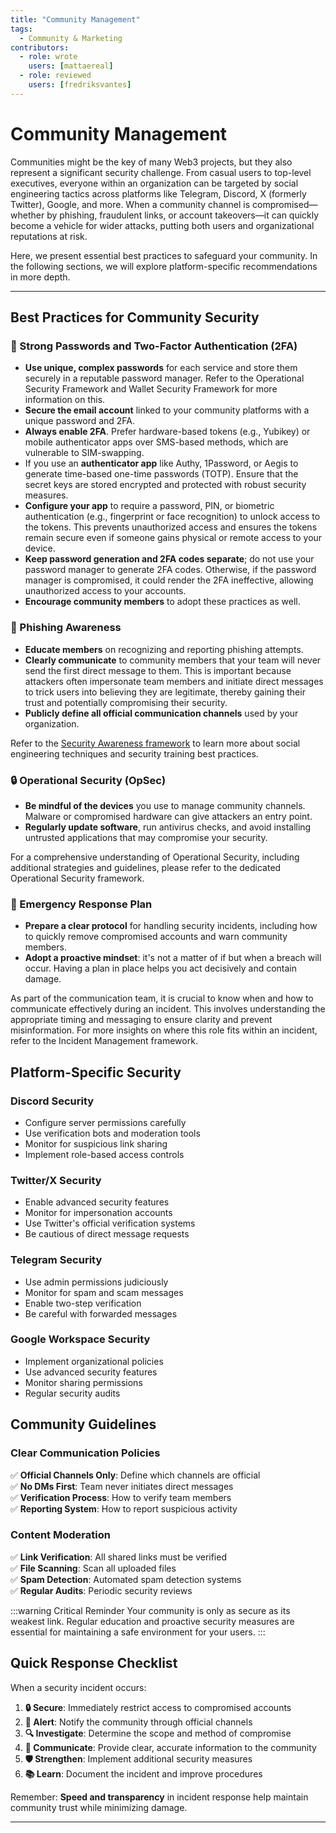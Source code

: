 ```yaml
---
title: "Community Management"
tags:
  - Community & Marketing
contributors:
  - role: wrote
    users: [mattaereal]
  - role: reviewed
    users: [fredriksvantes]
---
```



<TagProvider>

<TagFilter />

# Community Management

<TagList tags={frontmatter.tags} />
<AttributionList contributors={frontmatter.contributors} />

Communities might be the key of many Web3 projects, but they also represent a significant security challenge. From casual users to top-level executives, everyone within an organization can be targeted by social engineering tactics across platforms like Telegram, Discord, X (formerly Twitter), Google, and more. When a community channel is compromised—whether by phishing, fraudulent links, or account takeovers—it can quickly become a vehicle for wider attacks, putting both users and organizational reputations at risk.

Here, we present essential best practices to safeguard your community. In the following sections, we will explore platform-specific recommendations in more depth.

---

## Best Practices for Community Security

### 🔐 Strong Passwords and Two-Factor Authentication (2FA)

- **Use unique, complex passwords** for each service and store them securely in a reputable password manager. Refer to the Operational Security Framework and Wallet Security Framework for more information on this.
- **Secure the email account** linked to your community platforms with a unique password and 2FA.
- **Always enable 2FA**. Prefer hardware-based tokens (e.g., Yubikey) or mobile authenticator apps over SMS-based methods, which are vulnerable to SIM-swapping.
- If you use an **authenticator app** like Authy, 1Password, or Aegis to generate time-based one-time passwords (TOTP). Ensure that the secret keys are stored encrypted and protected with robust security measures.
- **Configure your app** to require a password, PIN, or biometric authentication (e.g., fingerprint or face recognition) to unlock access to the tokens. This prevents unauthorized access and ensures the tokens remain secure even if someone gains physical or remote access to your device.
- **Keep password generation and 2FA codes separate**; do not use your password manager to generate 2FA codes. Otherwise, if the password manager is compromised, it could render the 2FA ineffective, allowing unauthorized access to your accounts.
- **Encourage community members** to adopt these practices as well.

### 🎣 Phishing Awareness

- **Educate members** on recognizing and reporting phishing attempts.
- **Clearly communicate** to community members that your team will never send the first direct message to them. This is important because attackers often impersonate team members and initiate direct messages to trick users into believing they are legitimate, thereby gaining their trust and potentially compromising their security.
- **Publicly define all official communication channels** used by your organization.

Refer to the [Security Awareness framework](/awareness/overview) to learn more about social engineering techniques and security training best practices.

### 🔒 Operational Security (OpSec)

- **Be mindful of the devices** you use to manage community channels. Malware or compromised hardware can give attackers an entry point.
- **Regularly update software**, run antivirus checks, and avoid installing untrusted applications that may compromise your security.

For a comprehensive understanding of Operational Security, including additional strategies and guidelines, please refer to the dedicated Operational Security framework.

### 🚨 Emergency Response Plan

- **Prepare a clear protocol** for handling security incidents, including how to quickly remove compromised accounts and warn community members.
- **Adopt a proactive mindset**: it's not a matter of if but when a breach will occur. Having a plan in place helps you act decisively and contain damage.

As part of the communication team, it is crucial to know when and how to communicate effectively during an incident. This involves understanding the appropriate timing and messaging to ensure clarity and prevent misinformation. For more insights on where this role fits within an incident, refer to the Incident Management framework.

## Platform-Specific Security

### Discord Security
- Configure server permissions carefully
- Use verification bots and moderation tools
- Monitor for suspicious link sharing
- Implement role-based access controls

### Twitter/X Security
- Enable advanced security features
- Monitor for impersonation accounts
- Use Twitter's official verification systems
- Be cautious of direct message requests

### Telegram Security
- Use admin permissions judiciously
- Monitor for spam and scam messages
- Enable two-step verification
- Be careful with forwarded messages

### Google Workspace Security
- Implement organizational policies
- Use advanced security features
- Monitor sharing permissions
- Regular security audits

## Community Guidelines

### Clear Communication Policies
✅ **Official Channels Only**: Define which channels are official  
✅ **No DMs First**: Team never initiates direct messages  
✅ **Verification Process**: How to verify team members  
✅ **Reporting System**: How to report suspicious activity  

### Content Moderation
✅ **Link Verification**: All shared links must be verified  
✅ **File Scanning**: Scan all uploaded files  
✅ **Spam Detection**: Automated spam detection systems  
✅ **Regular Audits**: Periodic security reviews  

:::warning Critical Reminder
Your community is only as secure as its weakest link. Regular education and proactive security measures are essential for maintaining a safe environment for your users.
:::

## Quick Response Checklist

When a security incident occurs:

1. **🔒 Secure**: Immediately restrict access to compromised accounts
2. **🚨 Alert**: Notify the community through official channels
3. **🔍 Investigate**: Determine the scope and method of compromise
4. **📢 Communicate**: Provide clear, accurate information to the community
5. **🛡️ Strengthen**: Implement additional security measures
6. **📚 Learn**: Document the incident and improve procedures

Remember: **Speed and transparency** in incident response help maintain community trust while minimizing damage.

---

</TagProvider>